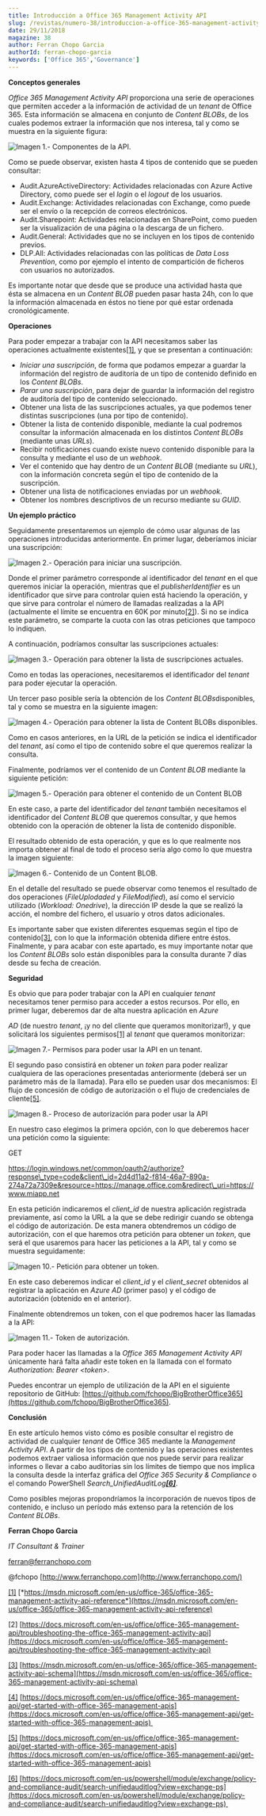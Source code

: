 ```yaml
---
title: Introducción a Office 365 Management Activity API
slug: /revistas/numero-38/introduccion-a-office-365-management-activity-api
date: 29/11/2018
magazine: 38
author: Ferran Chopo Garcia
authorId: ferran-chopo-garcia
keywords: ['Office 365','Governance']
---
```






**Conceptos generales**

*Office 365 Management Activity API* proporciona una serie de operaciones que permiten acceder a la información de actividad de un *tenant* de Office 365. Esta información se almacena en conjunto de *Content BLOBs*, de los cuales podemos extraer la información que nos interesa, tal y como se muestra en la siguiente figura:

![Imagen 1.- Componentes de la API.](../../../images/numero38/introduccion-a-office-365-management-activity-api/image1.png)

Como se puede observar, existen hasta 4 tipos de contenido que se pueden consultar:

- Audit.AzureActiveDirectory: Actividades relacionadas con Azure Active Directory, como puede ser el *login* o el *logout* de los usuarios.
- Audit.Exchange: Actividades relacionadas con Exchange, como puede ser el envío o la recepción de correos electrónicos.
- Audit.Sharepoint: Actividades relacionadas en SharePoint, como pueden ser la visualización de una página o la descarga de un fichero.
- Audit.General: Actividades que no se incluyen en los tipos de contenido previos.
- DLP.All: Actividades relacionadas con las políticas de *Data Loss Prevention*, como por ejemplo el intento de compartición de ficheros con usuarios no autorizados.


Es importante notar que desde que se produce una actividad hasta que ésta se almacena en un *Content BLOB* pueden pasar hasta 24h, con lo que la información almacenada en éstos no tiene por qué estar ordenada cronológicamente.

**Operacion​es**

Para poder empezar a trabajar con la API necesitamos saber las operaciones actualmente existentes[\[1\]](file:///C:/compartimoss/Ferr%C3%A1n%20Chopo%20-%20Office%20365%20Management%20Activity%20API/Ferr%C3%A1n%20Chopo%20-%20Office%20365%20Management%20Activity%20API.docx#_ftn1), y que se presentan a continuación:

- *Iniciar una suscripción*, de forma que podamos empezar a guardar la información del registro de auditoría de un tipo de contenido definido en los *Content BLOBs*.
- *Parar una suscripción*, para dejar de guardar la información del registro de auditoría del tipo de contenido seleccionado.
- Obtener una lista de las suscripciones actuales, ya que podemos tener distintas suscripciones (una por tipo de contenido).
- Obtener la lista de contenido disponible, mediante la cual podremos consultar la información almacenada en los distintos *Content BLOBs* (mediante unas *URLs*).
- Recibir notificaciones cuando existe nuevo contenido disponible para la consulta y mediante el uso de un *webhook*.
- Ver el contenido que hay dentro de un *Content BLOB* (mediante su *URL*), con la información concreta según el tipo de contenido de la suscripción.
- Obtener una lista de notificaciones enviadas por un *webhook*.
- Obtener los nombres descriptivos de un recurso mediante su *GUID*.


**Un ejemplo práctico**

Seguidamente presentaremos un ejemplo de cómo usar algunas de las operaciones introducidas anteriormente. En primer lugar, deberíamos iniciar una suscripción:

![Imagen 2.- Operación para iniciar una suscripción.](../../../images/numero38/introduccion-a-office-365-management-activity-api/image2.png)

Donde el primer parámetro corresponde al identificador del *tenant* en el que queremos iniciar la operación, mientras que el *publisherIdentifier* es un identificador que sirve para controlar quien está haciendo la operación, y que sirve para controlar el número de llamadas realizadas a la API (actualmente el límite se encuentra en 60K por minuto[\[2\]](file:///C:/compartimoss/Ferr%C3%A1n%20Chopo%20-%20Office%20365%20Management%20Activity%20API/Ferr%C3%A1n%20Chopo%20-%20Office%20365%20Management%20Activity%20API.docx#_ftn1)). Si no se indica este parámetro, se comparte la cuota con las otras peticiones que tampoco lo indiquen.

A continuación, podríamos consultar las suscripciones actuales:

![Imagen 3.- Operación para obtener la lista de suscripciones actuales.](../../../images/numero38/introduccion-a-office-365-management-activity-api/image3.png)

Como en todas las operaciones, necesitaremos el identificador del *tenant* para poder ejecutar la operación.

Un tercer paso posible sería la obtención de los *Content BLOBs*disponibles, tal y como se muestra en la siguiente imagen:

![Imagen 4.- Operación para obtener la lista de Content BLOBs disponibles.](../../../images/numero38/introduccion-a-office-365-management-activity-api/image4.png)

Como en casos anteriores, en la URL de la petición se indica el identificador del *tenant*, así como el tipo de contenido sobre el que queremos realizar la consulta.

Finalmente, podríamos ver el contenido de un *Content BLOB* mediante la siguiente petición:

![Imagen 5.- Operación para obtener el contenido de un Content BLOB](../../../images/numero38/introduccion-a-office-365-management-activity-api/image5.png)

En este caso, a parte del identificador del *tenant* también necesitamos el identificador del *Content BLOB* que queremos consultar, y que hemos obtenido con la operación de obtener la lista de contenido disponible.

El resultado obtenido de esta operación, y que es lo que realmente nos importa obtener al final de todo el proceso sería algo como lo que muestra la imagen siguiente:

![Imagen 6.- Contenido de un Content BLOB.](../../../images/numero38/introduccion-a-office-365-management-activity-api/image6.png)

En el detalle del resultado se puede observar como tenemos el resultado de dos operaciones (*FileUplodaded* y *FileModified*), así como el servicio utilizado (*Workload: Onedrive*), la dirección IP desde la que se realizó la acción, el nombre del fichero, el usuario y otros datos adicionales.

Es importante saber que existen diferentes esquemas según el tipo de contenido[\[3\]](file:///C:/compartimoss/Ferr%C3%A1n%20Chopo%20-%20Office%20365%20Management%20Activity%20API/Ferr%C3%A1n%20Chopo%20-%20Office%20365%20Management%20Activity%20API.docx#_ftn1), con lo que la información obtenida difiere entre éstos. Finalmente, y para acabar con este apartado, es muy importante notar que los *Content BLOBs* solo están disponibles para la consulta durante 7 días desde su fecha de creación.

**Seguridad**

Es obvio que para poder trabajar con la API en cualquier *tenant* necesitamos tener permiso para acceder a estos recursos. Por ello, en primer lugar, deberemos dar de alta nuestra aplicación en *Azure*

*AD* (de nuestro *tenant*, ¡y no del cliente que queramos monitorizar!), y que solicitará los siguientes permisos[\[1\]](file:///C:/compartimoss/Ferr%C3%A1n%20Chopo%20-%20Office%20365%20Management%20Activity%20API/Ferr%C3%A1n%20Chopo%20-%20Office%20365%20Management%20Activity%20API.docx#_ftn1) al *tenant* que queramos monitorizar:

![Imagen 7.- Permisos para poder usar la API en un tenant.](../../../images/numero38/introduccion-a-office-365-management-activity-api/image7.png)



El segundo paso consistirá en obtener un *token* para poder realizar cualquiera de las operaciones presentadas anteriormente (deberá ser un parámetro más de la llamada). Para ello se pueden usar dos mecanismos: El flujo de concesión de código de autorización o el flujo de credenciales de cliente[\[5\]](file:///C:/compartimoss/Ferr%C3%A1n%20Chopo%20-%20Office%20365%20Management%20Activity%20API/Ferr%C3%A1n%20Chopo%20-%20Office%20365%20Management%20Activity%20API.docx#_ftn1).

![Imagen 8.- Proceso de autorización para poder usar la API](../../../images/numero38/introduccion-a-office-365-management-activity-api/image8.png)

En nuestro caso elegimos la primera opción, con lo que deberemos hacer una petición como la siguiente:

GET

https://login.windows.net/common/oauth2/authorize?response\_type=code&client\_id=2d4d11a2-f814-46a7-890a-274a72a7309e&resource=https://manage.office.com&redirect\_uri=https://www.miapp.net

En esta petición indicaremos el *client\_id* de nuestra aplicación registrada previamente, así como la URL a la que se debe redirigir cuando se obtenga el código de autorización. De esta manera obtendremos un código de autorización, con el que haremos otra petición para obtener un *token*, que será el que usaremos para hacer las peticiones a la API, tal y como se muestra seguidamente:​

![Imagen 10.- Petición para obtener un token.](../../../images/numero38/introduccion-a-office-365-management-activity-api/image9.png)

En este caso deberemos indicar el *client\_id* y el *client\_secret* obtenidos al registrar la aplicación en *Azure AD* (primer paso) y el código de autorización (obtenido en el anterior).

Finalmente obtendremos un token, con el que podremos hacer las llamadas a la API:

![Imagen 11.- Token de autorización.](../../../images/numero38/introduccion-a-office-365-management-activity-api/image10.png)

Para poder hacer las llamadas a la *Office 365 Management Activity API* únicamente hará falta añadir este token en la llamada con el formato *Authorization: Bearer &lt;token&gt;*.

Puedes encontrar un ejemplo de utilización de la API en el siguiente repositorio de GitHub: [https://github.com/fchopo/BigBrotherOffice365](https://github.com/fchopo/BigBrotherOffice365).



**Conclusión**

En este artículo hemos visto cómo es posible consultar el registro de actividad de cualquier *tenant* de Office 365 mediante la *Management Activity API*. A partir de los tipos de contenido y las operaciones existentes podemos extraer valiosa información que nos puede servir para realizar informes o llevar a cabo auditorias sin los límites de tiempo que nos implica la consulta desde la interfaz gráfica del *Office 365 Security & Compliance* o el comando PowerShell *Search\_UnifiedAuditLog*[***\[6\]***](file:///C:/compartimoss/Ferr%C3%A1n%20Chopo%20-%20Office%20365%20Management%20Activity%20API/Ferr%C3%A1n%20Chopo%20-%20Office%20365%20Management%20Activity%20API.docx#_ftn1).

Como posibles mejoras propondríamos la incorporación de nuevos tipos de contenido, e incluso un período más extenso para la retención de los *Content BLOBs*.



**Ferran Chopo Garcia**

*IT Consultant & Trainer*

[ferran@ferranchopo.com](mailto:ferran@ferranchopo.com)

@fchopo
 [http://www.ferranchopo.com](http://www.ferranchopo.com/)



[\[1\]](file:///C:/compartimoss/Ferr%C3%A1n%20Chopo%20-%20Office%20365%20Management%20Activity%20API/Ferr%C3%A1n%20Chopo%20-%20Office%20365%20Management%20Activity%20API.docx#_ftnref1) [*https://msdn.microsoft.com/en-us/office-365/office-365-management-activity-api-reference*](https://msdn.microsoft.com/en-us/office-365/office-365-management-activity-api-reference)

[2]​ [https://docs.microsoft.com/en-us/office/office-365-management-api/troubleshooting-the-office-365-management-activity-api](https://docs.microsoft.com/en-us/office/office-365-management-api/troubleshooting-the-office-365-management-activity-api)

[\[3\]](file:///C:/compartimoss/Ferr%C3%A1n%20Chopo%20-%20Office%20365%20Management%20Activity%20API/Ferr%C3%A1n%20Chopo%20-%20Office%20365%20Management%20Activity%20API.docx#_ftnref1) [https://msdn.microsoft.com/en-us/office-365/office-365-management-activity-api-schema](https://msdn.microsoft.com/en-us/office-365/office-365-management-activity-api-schema)

[\[4\]](file:///C:/compartimoss/Ferr%C3%A1n%20Chopo%20-%20Office%20365%20Management%20Activity%20API/Ferr%C3%A1n%20Chopo%20-%20Office%20365%20Management%20Activity%20API.docx#_ftnref1) [https://docs.microsoft.com/en-us/office/office-365-management-api/get-started-with-office-365-management-apis](https://docs.microsoft.com/en-us/office/office-365-management-api/get-started-with-office-365-management-apis) ​

[\[5\]](file:///C:/compartimoss/Ferr%C3%A1n%20Chopo%20-%20Office%20365%20Management%20Activity%20API/Ferr%C3%A1n%20Chopo%20-%20Office%20365%20Management%20Activity%20API.docx#_ftnref1) [https://docs.microsoft.com/en-us/office/office-365-management-api/get-started-with-office-365-management-apis](https://docs.microsoft.com/en-us/office/office-365-management-api/get-started-with-office-365-management-apis)

[\[6\]](file:///C:/compartimoss/Ferr%C3%A1n%20Chopo%20-%20Office%20365%20Management%20Activity%20API/Ferr%C3%A1n%20Chopo%20-%20Office%20365%20Management%20Activity%20API.docx#_ftnref1) [https://docs.microsoft.com/en-us/powershell/module/exchange/policy-and-compliance-audit/search-unifiedauditlog?view=exchange-ps](https://docs.microsoft.com/en-us/powershell/module/exchange/policy-and-compliance-audit/search-unifiedauditlog?view=exchange-ps) ​

 
 
